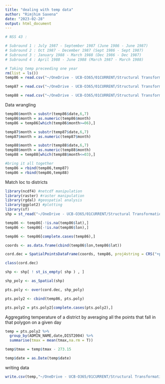 ```yaml
---
title: "dealing with temp data"
author: "Rimjhim Saxena"
date: "2023-02-28"
output: html_document
---
```


```r

# NSS 43 :

# Subround 1 : July 1987 - September 1987 (June 1986 - June 1987)
# Subround 2 : Oct 1987 - December 1987 (Sept 1986 - Sept 1987)
# Subround 3 : January 1988 - March 1988 (Dec 1986 - Dec 1987)
# Subround 4 : April 1988 - June 1988 (March 1987 - March 1988)

# Taking temp preceeding one year 
rm(list = ls())
temp86 = read.csv("~/OneDrive - UCB-O365/01CURRENT/Structural Transformation Climate Change India/Data/07Climate/csv-files/tmax/616165.tmax.tmax_0p25_daily_1986-1986.nc.csv",sep = ";")

temp87 = read.csv("~/OneDrive - UCB-O365/01CURRENT/Structural Transformation Climate Change India/Data/07Climate/csv-files/tmax/616165.tmax.tmax_0p25_daily_1987-1987.nc.csv",sep = ";")

temp88 = read.csv("~/OneDrive - UCB-O365/01CURRENT/Structural Transformation Climate Change India/Data/07Climate/csv-files/tmax/616165.tmax.tmax_0p25_daily_1988-1988.nc.csv",sep = ";")
```

Data wrangling
```r
temp86$month = substr(temp86$date,6,7)
temp86$month = as.numeric(temp86$month)
temp86 = temp86[which(temp86$month>=06),]

temp87$month = substr(temp87$date,6,7)
temp87$month = as.numeric(temp87$month)

temp88$month = substr(temp88$date,6,7)
temp88$month = as.numeric(temp88$month)
temp88 = temp88[which(temp88$month<=03),]

#bring it all together
temp86 = rbind(temp86,temp87)
temp86 = rbind(temp86,temp88)

```


Match loc to districts 
```r
library(ncdf4) #netcdf manipulation
library(raster) #raster manipulation
library(rgdal) #geospatial analysis
library(ggplot2) #plotting
library(sf)
shp = st_read("~/OneDrive - UCB-O365/01CURRENT/Structural Transformation Climate Change India/Data/Shapefile/geo2_in2004/geo2_in2004.shp")

temp86 <- temp86[-!is.na(temp86$lat),]
temp86 <- temp86[-!is.na(temp86$lon),]

temp86 <- temp86[complete.cases(temp86),]

coords <- as.data.frame(cbind(temp86$lon,temp86$lat))

cord.dec = SpatialPointsDataFrame(coords, temp86, proj4string = CRS("+proj=longlat"))

class(cord.dec)

shp <- shp[ ! st_is_empty( shp ) , ]

shp_poly <- as_Spatial(shp)

pts.poly <- over(cord.dec, shp_poly)

pts.poly2 <- cbind(temp86, pts.poly)

pts.poly2 = pts.poly2[complete.cases(pts.poly2),]

```


Aggregating temperature of a district by averaging all the points that fall in that polygon on a given day

```r
temp = pts.poly2 %>% 
  group_by(ADMIN_NAME,date,DIST2004) %>% 
  summarise(tmax = mean(tmax,na.rm = T))

temp$tmax = temp$tmax - 273.15

temp$date = as.Date(temp$date)
```

writing data
```r
write.csv(temp,"~/OneDrive - UCB-O365/01CURRENT/Structural Transformation Climate Change India/Data/07Climate/loc-temp/tmax/temp_round43.csv",row.names = F)

```